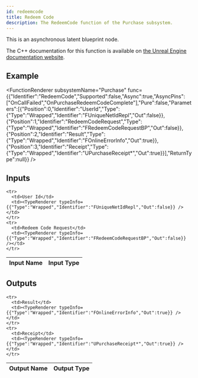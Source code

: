 ```yaml
---
id: redeemcode
title: Redeem Code
description: The RedeemCode function of the Purchase subsystem.
---
```



This is an asynchronous latent blueprint node.

The C++ documentation for this function is available on [the Unreal Engine documentation website](https://dev.epicgames.com/documentation/en-us/unreal-engine/API/Plugins/OnlineSubsystem/Interfaces/IOnlinePurchase/).

## Example

<FunctionRenderer subsystemName="Purchase" func={{"Identifier":"RedeemCode","Supported":false,"Async":true,"AsyncPins":["OnCallFailed","OnPurchaseRedeemCodeComplete"],"Pure":false,"Parameters":[{"Position":0,"Identifier":"UserId","Type":{"Type":"Wrapped","Identifier":"FUniqueNetIdRepl","Out":false}},{"Position":1,"Identifier":"RedeemCodeRequest","Type":{"Type":"Wrapped","Identifier":"FRedeemCodeRequestBP","Out":false}},{"Position":2,"Identifier":"Result","Type":{"Type":"Wrapped","Identifier":"FOnlineErrorInfo","Out":true}},{"Position":3,"Identifier":"Receipt","Type":{"Type":"Wrapped","Identifier":"UPurchaseReceipt*","Out":true}}],"ReturnType":null}} />

## Inputs


<table>
  <thead>
    <tr>
      <th>Input Name</th>
      <th>Input Type</th>
    </tr>
  </thead>
  <tbody>
    
    <tr>
      <td>User Id</td>
      <td><TypeRenderer typeInfo={{"Type":"Wrapped","Identifier":"FUniqueNetIdRepl","Out":false}} /></td>
    </tr>
    <tr>
      <td>Redeem Code Request</td>
      <td><TypeRenderer typeInfo={{"Type":"Wrapped","Identifier":"FRedeemCodeRequestBP","Out":false}} /></td>
    </tr>
  </tbody>
</table>


## Outputs


<table>
  <thead>
    <tr>
      <th>Output Name</th>
      <th>Output Type</th>
    </tr>
  </thead>
  <tbody>
    
    <tr>
      <td>Result</td>
      <td><TypeRenderer typeInfo={{"Type":"Wrapped","Identifier":"FOnlineErrorInfo","Out":true}} /></td>
    </tr>
    <tr>
      <td>Receipt</td>
      <td><TypeRenderer typeInfo={{"Type":"Wrapped","Identifier":"UPurchaseReceipt*","Out":true}} /></td>
    </tr>
  </tbody>
</table>


